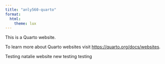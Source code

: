 ```yaml
---
title: "anly560-quarto"
format: 
  html:
    theme: lux
---
```


This is a Quarto website.

To learn more about Quarto websites visit <https://quarto.org/docs/websites>.

Testing natalie website new testing  testing
